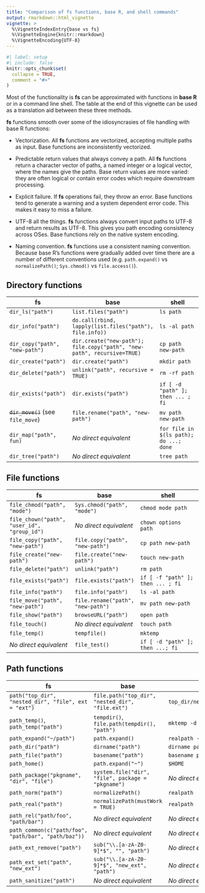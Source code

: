 ```yaml
---
title: "Comparison of fs functions, base R, and shell commands"
output: rmarkdown::html_vignette
vignette: >
  %\VignetteIndexEntry{base vs fs}
  %\VignetteEngine{knitr::rmarkdown}
  %\VignetteEncoding{UTF-8}
---
```


```r
#| label: setup
#| include: false
knitr::opts_chunk$set(
  collapse = TRUE,
  comment = "#>"
)
```

Most of the functionality is **fs** can be approximated with functions in **base R**
or in a command line shell. The table at the end of this vignette can be used
as a translation aid between these three methods.

**fs** functions smooth over some of the idiosyncrasies of file handling with
base R functions:

* Vectorization. All **fs** functions are vectorized, accepting multiple paths
  as input. Base functions are inconsistently vectorized.

* Predictable return values that always convey a path. All **fs** functions
  return a character vector of paths, a named integer or a logical vector, where
  the names give the paths. Base return values are more varied: they are often
  logical or contain error codes which require downstream processing.

* Explicit failure. If **fs** operations fail, they throw an error. Base
  functions tend to generate a warning and a system dependent error code. This
  makes it easy to miss a failure.

* UTF-8 all the things. **fs** functions always convert input paths to UTF-8 and
  return results as UTF-8. This gives you path encoding consistency across OSes.
  Base functions rely on the native system encoding.

* Naming convention. **fs** functions use a consistent naming convention.
  Because base R's functions were gradually added over time there are a number
  of different conventions used (e.g. `path.expand()` vs `normalizePath()`;
  `Sys.chmod()` vs `file.access()`).

## Directory functions

| fs                                 | base                                                                    | shell                                |
| ---                                | ---                                                                     | ---                                  |
| `dir_ls("path")`                   | `list.files("path")`                                                    | `ls path`                            |
| `dir_info("path")`                 | `do.call(rbind, lapply(list.files("path"), file.info))`                 | `ls -al path`                        |
| `dir_copy("path", "new-path")`     | `dir.create("new-path"); file.copy("path", "new-path", recursive=TRUE)` | `cp path new-path`                   |
| `dir_create("path")`               | `dir.create("path")`                                                    | `mkdir path`                         |
| `dir_delete("path")`               | `unlink("path", recursive = TRUE)`                                      | `rm -rf path`                        |
| `dir_exists("path")`               | `dir.exists("path")`                                                    | `if [ -d "path" ]; then ... ; fi`    |
| ~~`dir_move()`~~ (see `file_move`) | `file.rename("path", "new-path")`                                       | `mv path new-path`                   |
| `dir_map("path", fun)`             | *No direct equivalent*                                                  | `for file in $(ls path); do ...; done` |
| `dir_tree("path")`                 | *No direct equivalent*                                                  | `tree path`                          |


## File functions

| fs                                          | base                              | shell                             |
| ---                                         | ---                               | ---                               |
| `file_chmod("path", "mode")`                | `Sys.chmod("path", "mode")`       | `chmod mode path`                 |
| `file_chown("path", "user_id", "group_id")` | *No direct equivalent*            | `chown options path `             |
| `file_copy("path", "new-path")`             | `file.copy("path", "new-path")`   | `cp path new-path`                |
| `file_create("new-path")`                   | `file.create("new-path")`         | `touch new-path`                  |
| `file_delete("path")`                       | `unlink("path")`                  | `rm path`                         |
| `file_exists("path")`                       | `file.exists("path")`             | `if [ -f "path" ]; then ... ; fi` |
| `file_info("path")`                         | `file.info("path")`               | `ls -al path`                     |
| `file_move("path", "new-path")`             | `file.rename("path", "new-path")` | `mv path new-path`                |
| `file_show("path")`                         | `browseURL("path")`               | `open path`                       |
| `file_touch()`                              | *No direct equivalent*            | `touch path`                      |
| `file_temp()`                               | `tempfile()`                      | `mktemp`                          |
|  *No direct equivalent*                     | `file_test()`                     | `if [ -d "path" ]; then ...; fi`  |

## Path functions

| fs                                                   | base                                              | shell                         |
| ---                                                  | ---                                               | ---                           |
| `path("top_dir", "nested_dir", "file", ext = "ext")` | `file.path("top_dir", "nested_dir", "file.ext")`  | `top_dir/nested_dir/file.ext` |
| `path_temp()`, `path_temp("path")`                   | `tempdir()`, `file.path(tempdir(), "path")`       | `mktemp -d`                   |
| `path_expand("~/path")`                              | `path.expand()`                                   | `realpath -m -s ~/path`       |
| `path_dir("path")`                                   | `dirname("path")`                                 | `dirname path`                |
| `path_file("path")`                                  | `basename("path")`                                | `basename path`               |
| `path_home()`                                        | `path.expand("~")`                                | `$HOME`                       |
| `path_package("pkgname", "dir", "file")`             | `system.file("dir", "file", package = "pkgname")` | *No direct equivalent*        |
| `path_norm("path")`                                  | `normalizePath()`                                 | `realpath`                    |
| `path_real("path")`                                  | `normalizePath(mustWork = TRUE)`                  | `realpath`                    |
| `path_rel("path/foo", "path/bar")`                   | *No direct equivalent*                            | *No direct equivalent*        |
| `path_common(c("path/foo", "path/bar", "path/baz"))` | *No direct equivalent*                            | *No direct equivalent*        |
| `path_ext_remove("path")`                            | `sub("\\.[a-zA-Z0-9]*$", "", "path")`             | *No direct equivalent*        |
| `path_ext_set("path", "new_ext")`                    | `sub("\\.[a-zA-Z0-9]*$", "new_ext", "path")`      | *No direct equivalent*        |
| `path_sanitize("path")`                              | *No direct equivalent*                            | *No direct equivalent*        |
